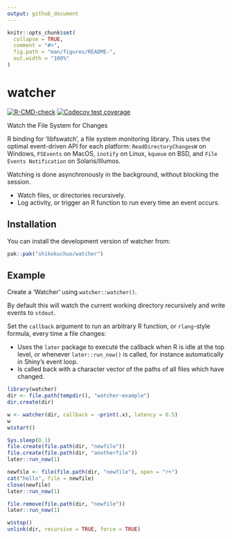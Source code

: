 ```yaml
---
output: github_document
---
```


<!-- README.md is generated from README.Rmd. Please edit that file -->

```r
knitr::opts_chunk$set(
  collapse = TRUE,
  comment = "#>",
  fig.path = "man/figures/README-",
  out.width = "100%"
)
```

# watcher

<!-- badges: start -->
[![R-CMD-check](https://github.com/shikokuchuo/watcher/actions/workflows/R-CMD-check.yaml/badge.svg)](https://github.com/shikokuchuo/watcher/actions/workflows/R-CMD-check.yaml)
[![Codecov test coverage](https://codecov.io/gh/shikokuchuo/watcher/graph/badge.svg)](https://app.codecov.io/gh/shikokuchuo/watcher)
<!-- badges: end -->

Watch the File System for Changes

R binding for 'libfswatch', a file system monitoring library. This uses the optimal event-driven API for each platform: `ReadDirectoryChangesW` on Windows, `FSEvents` on MacOS, `inotify` on Linux, `kqueue` on BSD, and `File Events Notification` on Solaris/Illumos.

Watching is done asynchronously in the background, without blocking the session.

- Watch files, or directories recursively.
- Log activity, or trigger an R function to run every time an event occurs.

## Installation

You can install the development version of watcher from:

``` r
pak::pak("shikokuchuo/watcher")
```

## Example

Create a 'Watcher' using `watcher::watcher()`.

By default this will watch the current working directory recursively and write events to `stdout`.

Set the `callback` argument to run an arbitrary R function, or `rlang`-style formula, every time a file changes:

- Uses the `later` package to execute the callback when R is idle at the top level, or whenever `later::run_now()` is called, for instance automatically in Shiny's event loop.
- Is called back with a character vector of the paths of all files which have changed.

```r
library(watcher)
dir <- file.path(tempdir(), "watcher-example")
dir.create(dir)

w <- watcher(dir, callback = ~print(.x), latency = 0.5)
w
w$start()

Sys.sleep(0.1)
file.create(file.path(dir, "newfile"))
file.create(file.path(dir, "anotherfile"))
later::run_now(1)

newfile <- file(file.path(dir, "newfile"), open = "r+")
cat("hello", file = newfile)
close(newfile)
later::run_now(1)

file.remove(file.path(dir, "newfile"))
later::run_now(1)

w$stop()
unlink(dir, recursive = TRUE, force = TRUE)
```
